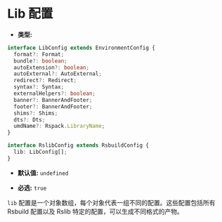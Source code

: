 # Lib 配置

- **类型:**

```ts
interface LibConfig extends EnvironmentConfig {
  format?: Format;
  bundle?: boolean;
  autoExtension?: boolean;
  autoExternal?: AutoExternal;
  redirect?: Redirect;
  syntax?: Syntax;
  externalHelpers?: boolean;
  banner?: BannerAndFooter;
  footer?: BannerAndFooter;
  shims?: Shims;
  dts?: Dts;
  umdName?: Rspack.LibraryName;
}

interface RslibConfig extends RsbuildConfig {
  lib: LibConfig[];
}
```

- **默认值:** `undefined`

- **必选:** `true`

`lib` 配置是一个对象数组，每个对象代表一组不同的配置。这些配置包括所有 Rsbuild 配置以及 Rslib 特定的配置，可以生成不同格式的产物。
